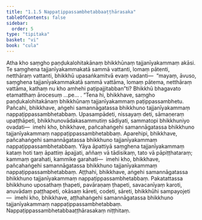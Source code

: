 ```yaml
---
title: "1.1.5 Nappaṭippassambhetabbaaṭṭhārasaka"
tableOfContents: false
sidebar:
  order: 5
type: "tipitaka"
basket: "vi"
book: "cula"
---
```



<DynamicBreadcrumb />

<Division number="8" book="cula" e="ch" v="4" p="10">

<Paragraph number="45" book="cula">
Atha kho saṃgho paṇḍukalohitakānaṃ bhikkhūnaṃ tajjanīyakammaṃ akāsi. Te saṃghena tajjanīyakammakatā sammā vattanti, lomaṃ pātenti, netthāraṃ vattanti, bhikkhū upasaṅkamitvā evaṃ vadanti—  “mayaṃ, āvuso, saṃghena tajjanīyakammakatā sammā vattāma, lomaṃ pātema, netthāraṃ vattāma, kathaṃ nu kho amhehi paṭipajjitabban”ti? Bhikkhū bhagavato etamatthaṃ ārocesuṃ …pe… . “Tena hi, bhikkhave, saṃgho paṇḍukalohitakānaṃ bhikkhūnaṃ tajjanīyakammaṃ paṭippassambhetu.
</Paragraph>

<Paragraph number="46" book="cula">
Pañcahi, bhikkhave, aṅgehi samannāgatassa bhikkhuno tajjanīyakammaṃ nappaṭippassambhetabbaṃ. Upasampādeti, nissayaṃ deti, sāmaṇeraṃ upaṭṭhāpeti, bhikkhunovādakasammutiṃ sādiyati, sammatopi bhikkhuniyo ovadati—  imehi kho, bhikkhave, pañcahaṅgehi samannāgatassa bhikkhuno tajjanīyakammaṃ nappaṭippassambhetabbaṃ.
</Paragraph>

<Paragraph number="47" book="cula">
Aparehipi, bhikkhave, pañcahaṅgehi samannāgatassa bhikkhuno tajjanīyakammaṃ nappaṭippassambhetabbaṃ. Yāya āpattiyā saṃghena tajjanīyakammaṃ kataṃ hoti taṃ āpattiṃ āpajjati, aññaṃ vā tādisikaṃ, tato vā pāpiṭṭhataraṃ; kammaṃ garahati, kammike garahati—  imehi kho, bhikkhave, pañcahaṅgehi samannāgatassa bhikkhuno tajjanīyakammaṃ nappaṭippassambhetabbaṃ.
</Paragraph>

<Paragraph number="48" book="cula">
Aṭṭhahi, bhikkhave, aṅgehi samannāgatassa bhikkhuno tajjanīyakammaṃ nappaṭippassambhetabbaṃ. Pakatattassa bhikkhuno uposathaṃ ṭhapeti, pavāraṇaṃ ṭhapeti, savacanīyaṃ karoti, anuvādaṃ paṭṭhapeti, okāsaṃ kāreti, codeti, sāreti, bhikkhūhi sampayojeti—  imehi kho, bhikkhave, aṭṭhahaṅgehi samannāgatassa bhikkhuno tajjanīyakammaṃ nappaṭippassambhetabbaṃ.

</Paragraph>
</Division>

<Paragraph number="49" type="center" book="cula">
Nappaṭippassambhetabbaaṭṭhārasakaṃ niṭṭhitaṃ.
</Paragraph>